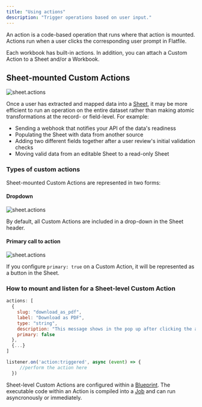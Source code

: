 ```yaml
---
title: "Using actions"
description: "Trigger operations based on user input."
---
```


An action is a code-based operation that runs where that action is mounted. Actions run when a user clicks the corresponding user prompt in Flatfile.

<Info>
Each workbook has built-in actions. In addition, you can attach a Custom Action to a Sheet and/or a Workbook.
</Info>

## Sheet-mounted Custom Actions

![sheet.actions](../images/actions/sheet_actions.png)

Once a user has extracted and mapped data into a <Tooltip tip="Learn more about Sheets">[Sheet](../concepts/workbooks#sheets-array)</Tooltip>, it may be more efficient to run an operation on the entire dataset rather than making atomic transformations at the record- or field-level. For example:
* Sending a webhook that notifies your API of the data's readiness
* Populating the Sheet with data from another source
* Adding two different fields together after a user review's initial validation checks
* Moving valid data from an editable Sheet to a read-only Sheet

### Types of custom actions

Sheet-mounted Custom Actions are represented in two forms:

#### Dropdown

![sheet.actions](../images/actions/sheet_actionsOpen.png)

By default, all Custom Actions are included in a drop-down in the Sheet header.

#### Primary call to action

![sheet.actions](../images/actions/sheet_actions_primary.png)

If you configure `primary: true` on a Custom Action, it will be represented as a button in the Sheet.

### How to mount and listen for a Sheet-level Custom Action

<CodeGroup>

```jsx blueprint.js
actions: [
  {
    slug: "download_as_pdf",
    label: "Download as PDF",
    type: "string",
    description: "This message shows in the pop up after clicking the action.",
    primary: false
  },
  {...}
]
```

```jsx listener.js
listener.on('action:triggered', async (event) => {
     //perform the action here
  })
```

</CodeGroup>

Sheet-level Custom Actions are configured within a <Tooltip tip="Learn more about Blueprint">[Blueprint](../concepts/workbooks#blueprint-object)</Tooltip>. 
The executable code within an Action is compiled into a <Tooltip tip="Learn more about Jobs & Actions">[Job](../concepts/jobs)</Tooltip> and can run asyncronously or immediately.
